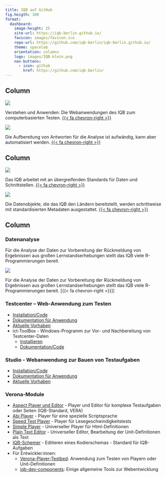 ```yaml
---
title: IQB auf GitHub
fig.heigth: 100
format:
  dashboard:
    image-height: 25
    site-url: https://iqb-berlin.github.io/
    favicon: images/favicon.ico
    repo-url: https://github.com/iqb-berlin/iqb-berlin.github.io/
    theme: spacelab
    orientation: columns
    logo: images/IQB-klein.png
    nav-buttons:
      - icon: github
        href: https://github.com/iqb-berlin/
---
```


## Column {width=300}

::: {.card title="TBA -- Einführung"}

[![](images/teaser-tba.png)](https://github.com/iqb-berlin/iqb-berlin.github.io/wiki)

Verstehen und Anwenden: Die Webanwendungen des IQB zum computerbasierten Testen. [{{< fa chevron-right >}}](https://github.com/iqb-berlin/iqb-berlin.github.io/wiki)

:::

::: {.card title="TBA -- Kodieren"}

[![](images/teaser-coding.jpg)](https://iqb-berlin.github.io/coding-info)

Die Aufbereitung von Antworten für die Analyse ist aufwändig, kann aber automatisiert werden. [{{< fa chevron-right >}}](https://iqb-berlin.github.io/coding-info)

:::

## Column {width=300}

::: {.card title="Verona -- Spezifikationen"}

[![](images/teaser-verona.jpg)](https://verona-interfaces.github.io)

Das IQB arbeitet mit an übergreifenden Standards für Daten und Schnittstellen. [{{< fa chevron-right >}}](https://verona-interfaces.github.io)

:::

::: {.card title="Metadaten"}

[![](images/teaser-metadata.jpg)](https://iqb-vocabs.github.io)

Die Datenobjekte, die das IQB den Ländern bereitstellt, werden schrittweise mit standardisierten Metadaten ausgestattet. [{{< fa chevron-right >}}](https://iqb-vocabs.github.io)

:::

## Column

::: {.card}

### Datenanalyse

Für die Analyse der Daten zur Vorbereitung der Rückmeldung von Ergebnissen aus großen Lernstandserhebungen stellt das IQB viele R-Programmierungen bereit.

[![](images/teaser-r.jpg)](https://iqb-research.github.io/IQB-Methods/){fig-align="right"}

Für die Analyse der Daten zur Vorbereitung der Rückmeldung von Ergebnissen aus großen Lernstandserhebungen stellt das IQB viele R-Programmierungen bereit. [{{< fa chevron-right >}}](

### Testcenter -- Web-Anwendung zum Testen

* [Installation/Code](https://github.com/iqb-berlin/testcenter#readme)
* [Dokumentation für Anwendung](https://github.com/iqb-berlin/iqb-berlin.github.io/wiki/2-Testcenter)
* [Aktuelle Vorhaben](https://github.com/iqb-berlin/testcenter/issues)
* ict-ToolBox - Windows-Programm zur Vor- und Nachbereitung von Testcenter-Daten
  + [Installieren](https://www.iqb.hu-berlin.de/institut/ab/it/itc-ToolBox)
  + [Dokumentation/Code](https://github.com/iqb-berlin/itc-toolbox#readme)


### Studio - Webanwendung zur Bauen von Testaufgaben

* [Installation/Code](https://github.com/iqb-berlin/studio-lite#readme)
* [Dokumentation für Anwendung](https://github.com/iqb-berlin/iqb-berlin.github.io/wiki/3-Studio)
* [Aktuelle Vorhaben](https://github.com/iqb-berlin/studio-lite/issues)

### Verona-Module

* [Aspect Player und Editor](https://github.com/iqb-berlin/verona-modules-aspect/releases) - Player und Editor für komplexe Testaufgaben oder Seiten (IQB-Standard, VERA)
* [Abi Player](https://github.com/iqb-berlin/verona-player-abi/releases) - Player für eine spezielle Scriptsprache
* [Speed Test Player](https://github.com/iqb-berlin/verona-player-speedtest/releases) - Player für Lesegeschwindigkeitstests
* [Simple Player](https://github.com/iqb-berlin/verona-player-simple/releases/latest) - Universeller Player für Html-Definitionen
* [Plain Text Editor](https://github.com/iqb-berlin/verona-editor-plaintext/releases/latest) - Universeller Editor, Bearbeitung der Unit-Definitionen als Text
* [IQB-Schemer](https://github.com/iqb-berlin/coding-components/releases/latest) - Editieren eines Kodierschemas - Standard für IQB-Aufgaben
* Für Entwickler:innen:
  * [Verona-Player-Testbed](https://github.com/iqb-berlin/verona-player-testbed#readme): Anwendung zum Testen von Playern oder Unit-Definitionen
  * [iqb-dev-components](https://github.com/iqb-berlin/iqb-dev-components#readme): Einige allgemeine Tools zur Webentwicklung

:::